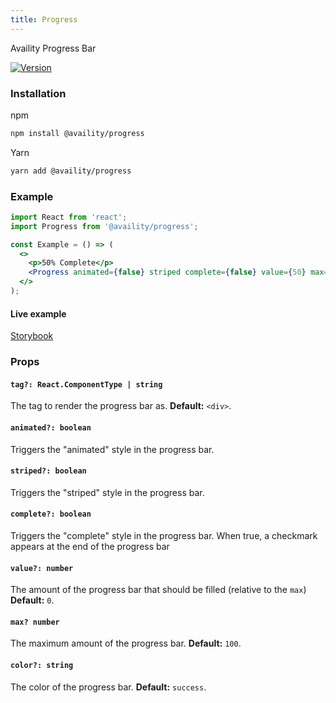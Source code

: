 ```yaml
---
title: Progress
---
```


Availity Progress Bar

[![Version](https://img.shields.io/npm/v/@availity/progress.svg?style=for-the-badge)](https://www.npmjs.com/package/@availity/progress)

### Installation

npm

```bash
npm install @availity/progress
```

Yarn

```bash
yarn add @availity/progress
```

### Example

```jsx
import React from 'react';
import Progress from '@availity/progress';

const Example = () => (
  <>
    <p>50% Complete</p>
    <Progress animated={false} striped complete={false} value={50} max={100} />
  </>
);
```

#### Live example

[Storybook](https://availity.github.io/availity-react/storybook/?path=/story/bootstrap-components-progress--default)

### Props

#### `tag?: React.ComponentType | string`

The tag to render the progress bar as. **Default:** `<div>`.

#### `animated?: boolean`

Triggers the "animated" style in the progress bar.

#### `striped?: boolean`

Triggers the "striped" style in the progress bar.

#### `complete?: boolean`

Triggers the "complete" style in the progress bar. When true, a checkmark appears at the end of the progress bar

#### `value?: number`

The amount of the progress bar that should be filled (relative to the `max`) **Default:** `0`.

#### `max? number`

The maximum amount of the progress bar. **Default:** `100`.

#### `color?: string`

The color of the progress bar. **Default:** `success`.

